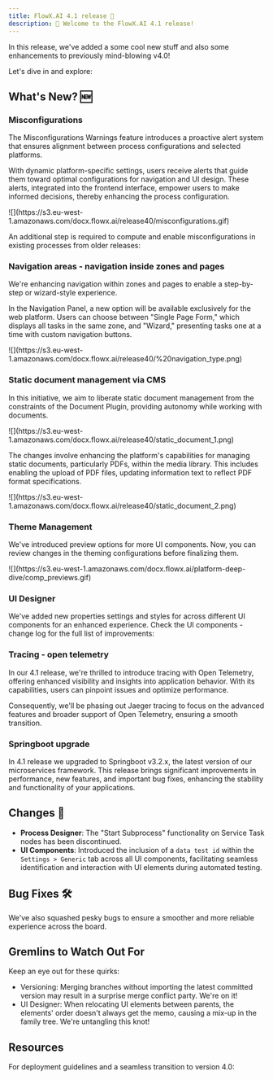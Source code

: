 ```yaml
---
title: FlowX.AI 4.1 release 🚀
description: 🎉 Welcome to the FlowX.AI 4.1 release!
---
```



In this release, we've added a some cool new stuff and also some enhancements to previously mind-blowing v4.0!

Let's dive in and explore:

## **What's New?** 🆕

### Misconfigurations

The Misconfigurations Warnings feature introduces a proactive alert system that ensures alignment between process configurations and selected platforms.

With dynamic platform-specific settings, users receive alerts that guide them toward optimal configurations for navigation and UI design. These alerts, integrated into the frontend interface, empower users to make informed decisions, thereby enhancing the process configuration.

<Frame>
![](https://s3.eu-west-1.amazonaws.com/docx.flowx.ai/release40/misconfigurations.gif)
</Frame>

An additional step is required to compute and enable misconfigurations in existing processes from older releases:

<Card title ="How to enable misconfigurations for existing processes?" href="./deployment-guidelines-v4.1.0#misconfigurations" icon ="file">
</Card>

### Navigation areas - navigation inside zones and pages

We're enhancing navigation within zones and pages to enable a step-by-step or wizard-style experience. 

In the Navigation Panel, a new option will be available exclusively for the web platform. Users can choose between "Single Page Form," which displays all tasks in the same zone, and "Wizard," presenting tasks one at a time with custom navigation buttons.

<Frame>
![](https://s3.eu-west-1.amazonaws.com/docx.flowx.ai/release40/%20navigation_type.png)
</Frame>


### Static document management via CMS

In this initiative, we aim to liberate static document management from the constraints of the Document Plugin, providing autonomy while working with documents. 

<Frame>
![](https://s3.eu-west-1.amazonaws.com/docx.flowx.ai/release40/static_document_1.png)
</Frame>

The changes involve enhancing the platform's capabilities for managing static documents, particularly PDFs, within the media library. This includes enabling the upload of PDF files, updating information text to reflect PDF format specifications.

<Frame>
![](https://s3.eu-west-1.amazonaws.com/docx.flowx.ai/release40/static_document_2.png)
</Frame>

### Theme Management

We've introduced preview options for more UI components. Now, you can review changes in the theming configurations before finalizing them.

<Frame>
![](https://s3.eu-west-1.amazonaws.com/docx.flowx.ai/platform-deep-dive/comp_previews.gif)
</Frame>

### UI Designer

We've added new properties settings and styles for across different UI components for an enhanced experience. Check the UI components - change log for the full list of improvements:

<Card title="UI components - change log" href="./ui-components-changelog" icon ="link">
</Card>

### Tracing - open telemetry

In our 4.1 release, we're thrilled to introduce tracing with Open Telemetry, offering enhanced visibility and insights into application behavior. With its capabilities, users can pinpoint issues and optimize performance. 

Consequently, we'll be phasing out Jaeger tracing to focus on the advanced features and broader support of Open Telemetry, ensuring a smooth transition.

<Card title="OpenTelemetry Docs" href="https://opentelemetry.io/docs/" icon="link">
</Card>

### Springboot upgrade

In 4.1 release we upgraded to Springboot v3.2.x, the latest version of our microservices framework. This release brings significant improvements in performance, new features, and important bug fixes, enhancing the stability and functionality of your applications.

## **Changes**  🔧

- **Process Designer**: The "Start Subprocess" functionality on Service Task nodes has been discontinued.
- **UI Components**: Introduced the inclusion of a `data test id` within the `Settings > Generic` tab across all UI components, facilitating seamless identification and interaction with UI elements during automated testing.

## **Bug Fixes** 🛠️

We've also squashed pesky bugs to ensure a smoother and more reliable experience across the board.

## Gremlins to Watch Out For

Keep an eye out for these quirks:

- Versioning: Merging branches without importing the latest committed version may result in a surprise merge conflict party. We're on it! 
- UI Designer: When relocating UI elements between parents, the elements' order doesn't always get the memo, causing a mix-up in the family tree. We're untangling this knot! 

## Resources

For deployment guidelines and a seamless transition to version 4.0: 

<CardGroup>
<Card title="Deployment guidelines v4.1" href="./deployment-guidelines-v4.1.0" icon ="file">
</Card>

<Card title="Migrating from v3.4.x" href="./migrating-from-v3.4.x-to-v4.1" icon ="file">
</Card>

<Card title= "Migrating from v4.0" href="./migrating-from-v4.0-to-v4.1" icon = "file">
</Card>

</CardGroup>
